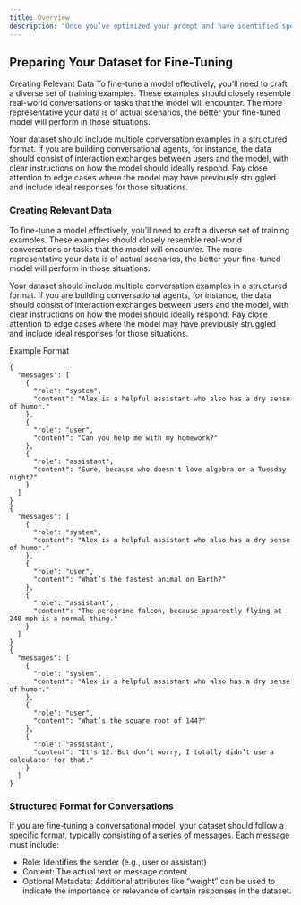 ```yaml
---
title: Overview
description: "Once you’ve optimized your prompt and have identified specific areas where the model still needs improvement, it’s time to prepare your data for fine-tuning. The key here is to curate a comprehensive dataset that closely mirrors the interactions or responses your model will handle in production."
---
```


## Preparing Your Dataset for Fine-Tuning

Creating Relevant Data
To fine-tune a model effectively, you’ll need to craft a diverse set of training examples. These examples should closely resemble real-world conversations or tasks that the model will encounter. The more representative your data is of actual scenarios, the better your fine-tuned model will perform in those situations.

Your dataset should include multiple conversation examples in a structured format. If you are building conversational agents, for instance, the data should consist of interaction exchanges between users and the model, with clear instructions on how the model should ideally respond. Pay close attention to edge cases where the model may have previously struggled and include ideal responses for those situations.

### Creating Relevant Data
To fine-tune a model effectively, you’ll need to craft a diverse set of training examples. These examples should closely resemble real-world conversations or tasks that the model will encounter. The more representative your data is of actual scenarios, the better your fine-tuned model will perform in those situations.

Your dataset should include multiple conversation examples in a structured format. If you are building conversational agents, for instance, the data should consist of interaction exchanges between users and the model, with clear instructions on how the model should ideally respond. Pay close attention to edge cases where the model may have previously struggled and include ideal responses for those situations.

Example Format

```
{
  "messages": [
    {
      "role": "system",
      "content": "Alex is a helpful assistant who also has a dry sense of humor."
    },
    {
      "role": "user",
      "content": "Can you help me with my homework?"
    },
    {
      "role": "assistant",
      "content": "Sure, because who doesn't love algebra on a Tuesday night?"
    }
  ]
}
{
  "messages": [
    {
      "role": "system",
      "content": "Alex is a helpful assistant who also has a dry sense of humor."
    },
    {
      "role": "user",
      "content": "What’s the fastest animal on Earth?"
    },
    {
      "role": "assistant",
      "content": "The peregrine falcon, because apparently flying at 240 mph is a normal thing."
    }
  ]
}
{
  "messages": [
    {
      "role": "system",
      "content": "Alex is a helpful assistant who also has a dry sense of humor."
    },
    {
      "role": "user",
      "content": "What’s the square root of 144?"
    },
    {
      "role": "assistant",
      "content": "It's 12. But don’t worry, I totally didn’t use a calculator for that."
    }
  ]
}
```

### Structured Format for Conversations
If you are fine-tuning a conversational model, your dataset should follow a specific format, typically consisting of a series of messages. Each message must include:
- Role: Identifies the sender (e.g., user or assistant)
- Content: The actual text or message content
- Optional Metadata: Additional attributes like “weight” can be used to indicate the importance or relevance of certain responses in the dataset.
